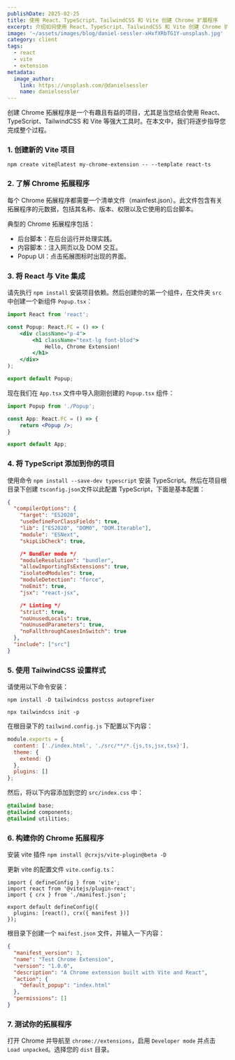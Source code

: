 ```yaml
---
publishDate: 2025-02-25
title: 使用 React、TypeScript、TailwindCSS 和 Vite 创建 Chrome 扩展程序
excerpt: 介绍如何使用 React、TypeScript、TailwindCSS 和 Vite 创建 Chrome 扩展程序。
image: '~/assets/images/blog/daniel-sessler-xHxfXRbTG1Y-unsplash.jpg'
category: client
tags:
  - react
  - vite
  - extension
metadata:
  image_author:
    link: https://unsplash.com/@danielsessler
    name: danielsessler
---
```


创建 Chrome 拓展程序是一个有趣且有益的项目，尤其是当您结合使用 React、TypeScript、TailwindCSS 和 Vite 等强大工具时。在本文中，我们将逐步指导您完成整个过程。

### 1. 创建新的 Vite 项目

`npm create vite@latest my-chrome-extension -- --template react-ts`

### 2. 了解 Chrome 拓展程序

每个 Chrome 拓展程序都需要一个清单文件（mainfest.json）。此文件包含有关拓展程序的元数据，包括其名称、版本、权限以及它使用的后台脚本。

典型的 Chrome 拓展程序包括：

- 后台脚本：在后台运行并处理实践。
- 内容脚本：注入网页以及 DOM 交互。
- Popup UI：点击拓展图标时出现的界面。

### 3. 将 React 与 Vite 集成

请先执行 `npm install` 安装项目依赖。然后创建你的第一个组件，在文件夹 `src` 中创建一个新组件 `Popup.tsx`：

```jsx
import React from 'react';

const Popup: React.FC = () => (
    <div className="p-4">
        <h1 className="text-lg font-blod">
            Hello, Chrome Extension!
        </h1>
    </div>
);

export default Popup;
```

现在我们在 `App.tsx` 文件中导入刚刚创建的 `Popup.tsx` 组件：

```jsx
import Popup from './Popup';

const App: React.FC = () => {
    return <Popup />;
}

export default App;
```

### 4. 将 TypeScript 添加到你的项目

使用命令 `npm install --save-dev typescript` 安装 TypeScript。然后在项目根目录下创建 `tsconfig.json`文件以此配置 TypeScript，下面是基本配置：

```json
{
  "compilerOptions": {
    "target": "ES2020",
    "useDefineForClassFields": true,
    "lib": ["ES2020", "DOM0", "DOM.Iterable"],
    "module": "ESNext",
    "skipLibCheck": true,

    /* Bundler mode */
    "moduleResolution": "bundler",
    "allowImportingTsExtensions": true,
    "isolatedModules": true,
    "moduleDetection": "force",
    "noEmit": true,
    "jsx": "react-jsx",

    /* Linting */
    "strict": true,
    "noUnusedLocals": true,
    "noUnusedParameters": true,
    "noFallthroughCasesInSwitch": true
  },
  "include": ["src"]
}
```

### 5. 使用 TailwindCSS 设置样式

请使用以下命令安装：

```shell
npm install -D tailwindcss postcss autoprefixer

npx tailwindcss init -p
```

在根目录下的 `tailwind.config.js` 下配置以下内容：

```javascript
module.exports = {
  content: ['./index.html', './src/**/*.{js,ts,jsx,tsx}'],
  theme: {
    extend: {}
  },
  plugins: []
};
```

然后，将以下内容添加到您的 `src/index.css` 中：

```css
@tailwind base;
@tailwind components;
@tailwind utilities;
```

### 6. 构建你的 Chrome 拓展程序

安装 vite 插件 `npm install @crxjs/vite-plugin@beta -D`

更新 vite 的配置文件 `vite.config.ts`：

```tsx
import { defineConfig } from 'vite';
import react from '@vitejs/plugin-react';
import { crx } from './manifest.json';

export default defineConfig({
  plugins: [react(), crx({ manifest })]
});
```

根目录下创建一个 `maifest.json` 文件，并输入一下内容：

```json
{
  "manifest_version": 3,
  "name": "Test Chrome Extension",
  "version": "1.0.0",
  "description": "A Chrome extension built with Vite and React",
  "action": {
    "default_popup": "index.html"
  },
  "permissions": []
}
```

### 7. 测试你的拓展程序

打开 Chrome 并导航至 `chrome://extensions`，启用 `Developer mode` 并点击 `Load unpacked`。选择您的 `dist` 目录。
